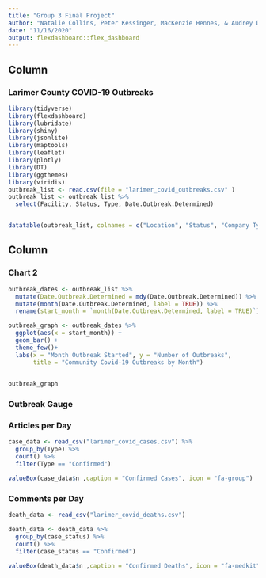 ```yaml
---
title: "Group 3 Final Project"
author: "Natalie Collins, Peter Kessinger, MacKenzie Hennes, & Audrey Dickinson"
date: "11/16/2020"
output: flexdashboard::flex_dashboard
---
```

 Column {data-width=600}
-------------------------------------
  
### Larimer County COVID-19 Outbreaks 
  
```r
library(tidyverse)
library(flexdashboard)
library(lubridate)
library(shiny)
library(jsonlite)
library(maptools)
library(leaflet)
library(plotly)
library(DT)
library(ggthemes)
library(viridis)
outbreak_list <- read.csv(file = "larimer_covid_outbreaks.csv" )
outbreak_list <- outbreak_list %>%
  select(Facility, Status, Type, Date.Outbreak.Determined)


datatable(outbreak_list, colnames = c("Location", "Status", "Company Type", "Start Outbreak Date"), extensions = "Scroller", style="bootstrap", class="compact", width="100%", options=list(deferRender=TRUE, scrollY=300, scroller=TRUE))
```

Column {data-width=400, .tabset}
-------------------------------------
  
### Chart 2
```r
outbreak_dates <- outbreak_list %>% 
  mutate(Date.Outbreak.Determined = mdy(Date.Outbreak.Determined)) %>%  
  mutate(month(Date.Outbreak.Determined, label = TRUE)) %>% 
  rename(start_month = `month(Date.Outbreak.Determined, label = TRUE)`)

outbreak_graph <- outbreak_dates %>% 
  ggplot(aes(x = start_month)) +
  geom_bar() +
  theme_few()+
  labs(x = "Month Outbreak Started", y = "Number of Outbreaks", 
       title = "Community Covid-19 Outbreaks by Month")
  

outbreak_graph
```

### Outbreak Gauge




### Articles per Day

```r
case_data <- read_csv("larimer_covid_cases.csv") %>% 
  group_by(Type) %>% 
  count() %>% 
  filter(Type == "Confirmed")

valueBox(case_data$n ,caption = "Confirmed Cases", icon = "fa-group")

```

### Comments per Day

```r
death_data <- read_csv("larimer_covid_deaths.csv")

death_data <- death_data %>% 
  group_by(case_status) %>% 
  count() %>% 
  filter(case_status == "Confirmed")

valueBox(death_data$n ,caption = "Confirmed Deaths", icon = "fa-medkit")
```